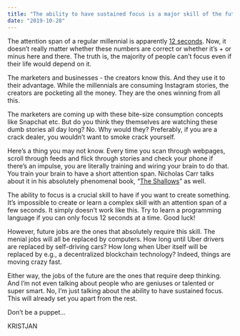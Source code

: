 ```yaml
---
title: "The ability to have sustained focus is a major skill of the future"
date: "2019-10-28"
---
```


The attention span of a regular millennial is apparently [12 seconds](https://www.visioncritical.com/blog/gen-z-versus-millennials-infographics). Now, it doesn’t really matter whether these numbers are correct or whether it’s + or minus here and there. The truth is, the majority of people can’t focus even if their life would depend on it.

The marketers and businesses - the creators know this. And they use it to their advantage. While the millennials are consuming Instagram stories, the creators are pocketing all the money. They are the ones winning from all this.

The marketers are coming up with these bite-size consumption concepts like Snapchat etc. But do you think they themselves are watching these dumb stories all day long? No. Why would they? Preferably, if you are a crack dealer, you wouldn’t want to smoke crack yourself.

Here’s a thing you may not know. Every time you scan through webpages, scroll through feeds and flick through stories and check your phone if there’s an impulse, you are literally training and wiring your brain to do that. You train your brain to have a short attention span. Nicholas Carr talks about it in his absolutely phenomenal book, “[The Shallows](https://www.amazon.com/Shallows-What-Internet-Doing-Brains/dp/0393339750/ref=sr_1_1?crid=3855EY6XJ3HX&keywords=the+shallows+nicholas+carr&qid=1572256978&sprefix=the+shallows%2Caps%2C393&sr=8-1)” as well.

The ability to focus is a crucial skill to have if you want to create something. It’s impossible to create or learn a complex skill with an attention span of a few seconds. It simply doesn’t work like this. Try to learn a programming language if you can only focus 12 seconds at a time. Good luck!

However, future jobs are the ones that absolutely require this skill. The menial jobs will all be replaced by computers. How long until Uber drivers are replaced by self-driving cars? How long when Uber itself will be replaced by e.g., a decentralized blockchain technology? Indeed, things are moving crazy fast.

Either way, the jobs of the future are the ones that require deep thinking. And I’m not even talking about people who are geniuses or talented or super smart. No, I’m just talking about the ability to have sustained focus. This will already set you apart from the rest.

Don’t be a puppet…

KRISTJAN
